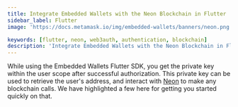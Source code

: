 ```yaml
---
title: Integrate Embedded Wallets with the Neon Blockchain in Flutter
sidebar_label: Flutter
image: 'https://docs.metamask.io/img/embedded-wallets/banners/neon.png'

keywords: [flutter, neon, web3auth, authentication, blockchain]
description: 'Integrate Embedded Wallets with the Neon Blockchain in Flutter | Embedded Wallets'
---
```



<SEO
  title="Integrate Embedded Wallets with the Neon Blockchain in Flutter"
  description="Integrate Embedded Wallets with the Neon Blockchain in Flutter | Embedded Wallets"
  image="https://docs.metamask.io/img/embedded-wallets/banners/neon.png"
  slug="/embedded-wallets/connect-blockchain/evm/neon/flutter"
/>

While using the Embedded Wallets Flutter SDK, you get the private key within the user scope after successful authorization. This private key can be used to retrieve the user's address, and interact with [Neon](https://neonevm.org/) to make any blockchain calls. We have highlighted a few here for getting you started quickly on that.

<EVMInteraction />
